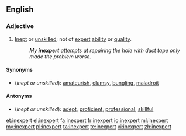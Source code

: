 ==English==
{{rfe}}
===Adjective===
{{en-adj}}

# [[inept|Inept]] or [[unskilled]]; not of [[expert]] [[ability]] or [[quality]].
#: ''My '''inexpert''' attempts at repairing the hole with duct tape only made the problem worse.''

====Synonyms====
*(''inept or unskilled''): [[amateurish]], [[clumsy]], [[bungling]], [[maladroit]]

====Antonyms====
*(''inept or unskilled''): [[adept]], [[proficient]], [[professional]], [[skillful]]

[[et:inexpert]]
[[el:inexpert]]
[[fa:inexpert]]
[[fr:inexpert]]
[[io:inexpert]]
[[ml:inexpert]]
[[my:inexpert]]
[[pl:inexpert]]
[[ta:inexpert]]
[[te:inexpert]]
[[vi:inexpert]]
[[zh:inexpert]]